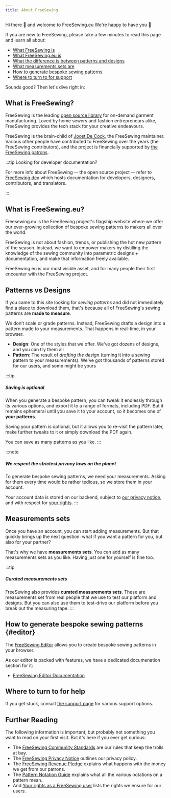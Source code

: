 ```yaml
---
title: About FreeSewing
---
```


Hi there 👋 and welcome to FreeSewing.eu We're happy to have you 🙂

If you are new to FreeSewing, please take a few minutes to read this page and learn all about:

- [What FreeSewing is](#what-is-freesewing)
- [What FreeSewing.eu is](#what-is-freesewingeu)
- [What the difference is between patterns and designs](#patterns-vs-designs)
- [What measurements sets are](#measurements-sets)
- [How to generate bespoke sewing patterns](#editor)
- [Where to turn to for support](#where-to-turn-to-for-help)

Sounds good? Then let's dive right in:

## What is FreeSewing?

FreeSewing is the leading [open source library](https://codeberg.org/freesewing/freesewing)
for on-demand garment manufacturing. Loved by home sewers and fashion
entrepreneurs alike, FreeSewing provides the tech stack for your creative
endeavours.

FreeSewing is the brain-child of [Joost De
Cock](https://codeberg.org/joostdecock), the FreeSewing maintainer. Various
other people have contributed to FreeSewing over the years (the FreeSewing
contributors),
and the project is financially supported by [the FreeSewing
patrons](https://freesewing.eu/patrons).

:::tip Looking for developer documentation?

For more info about FreeSewing -- the open source project -- refer to
[FreeSewing.dev](https://freesewing.dev/) which hosts documentation for
developers, designers, contributors, and translators.

:::

## What is FreeSewing.eu?

Freesewing.eu is the FreeSewing project's flagship website where we offer
our ever-growing collection of bespoke sewing patterns to makers all
over the world.

FreeSewing is not about fashion, trends, or publishing the hot new pattern of
the season. Instead, we want to empower makers by distilling the knowledge of
the sewing community into parametric designs + documentation, and make that
information freely available.

FreeSewing.eu is our most visible asset, and for many people their first
encounter with the FreeSewing project.

## Patterns vs Designs

If you came to this site looking for _sewing patterns_ and did not immediately
find a place to download them, that's because all of FreeSewing's sewing
patterns are **made to measure**.

We don’t scale or grade patterns.
Instead, FreeSewing drafts a design into a pattern made to your measurements.
That happens in real-time, in your browser.

- **Design**: One of the styles that we offer. We've got dozens of designs, and
  you can try them all
- **Pattern**: The result of _drafting the design_ (turning it into a sewing
  pattern to your measurements). We've got thousands of patterns stored for our
  users, and some might be yours

:::tip

##### Saving is optional

When you generate a bespoke pattern, you can tweak it endlessly through its various options,
and export it to a range of formats, including PDF.
But it remains ephemeral until you save it to your account, so it
becomes one of **your patterns**.

Saving your pattern is optional, but it allows you to re-visit the pattern later,
make further tweaks to it or simply download the PDF again.

You can save as many patterns as you like.
:::

:::note

##### We respect the strictest privacy laws on the planet

To generate bespoke sewing patterns, we need your measurements.
Asking for them every time would be rather tedious, so we store them in your account.

Your account data is stored on our backend, subject to [our privacy notice](/docs/about/privacy),
and with respect for [your rights](/docs/about/rights/).
:::

## Measurements sets

Once you have an account, you can start adding measurements.
But that quickly brings up the next question: what if you want
a pattern for you, but also for your partner?

That's why we have **measurements sets**. You can add as many measurements sets as you like.
Having just one for yourself is fine too.

:::tip

##### Curated measurements sets

FreeSewing also provides **curated measurements sets**. These are measurements
set from real people that we use to test our platform and designs. But you can
also use them to test-drive our platform before you break out the measuring
tape.
:::

## How to generate bespoke sewing patterns {#editor}

The [FreeSewing Editor](/docs/editor/) allows you to create bespoke sewing patterns in
your browser.

As our editor is packed with features, we have a dedicated documenation section for it:

- [FreeSewing Editor Documentation](/docs/editor/)

## Where to turn to for help

If you get stuck, consult [the support page](https://freesewing.eu/support/) for various support options.

## Further Reading

The following information is important, but probably not something you want to read on your first visit.
But it's here if you ever get curious:

- The [FreeSewing Community Standards](/docs/about/community-standards/) are our rules that keep the trolls at bay.
- The [FreeSewing Privacy Notice](/docs/about/privacy/) outlines our privacy policy.
- The [FreeSewing Revenue Pledge](/docs/about/pledge/) explains what happens with the money we get from our patrons.
- The [Pattern Notation Guide](/docs/about/notation/) explains what all the various notations on a pattern mean.
- And [Your rights as a FreeSewing user](/docs/about/rights/) lists the rights we ensure for our users.
